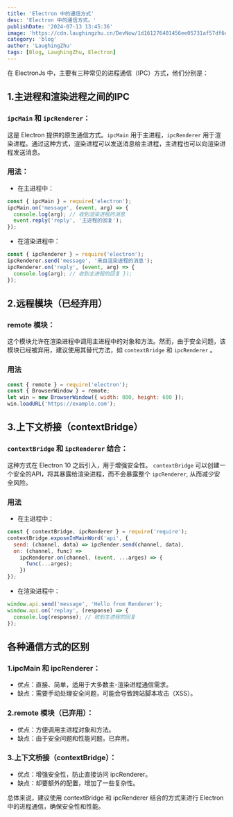 ```yaml
---
title: 'Electron 中的通信方式'
desc: 'Electron 中的通信方式。'
publishDate: '2024-07-13 13:45:36'
image: 'https://cdn.laughingzhu.cn/DevNow/1d161276401456ee05731af57df6dd2a-b90eca.png'
category: 'blog'
author: 'LaughingZhu'
tags: [Blog, LaughingZhu, Electron]
---
```


在 ElectronJs 中，主要有三种常见的进程通信（IPC）方式，他们分别是：

## 1.主进程和渲染进程之间的IPC

### `ipcMain` 和 `ipcRenderer`：

这是 Electron 提供的原生通信方式。`ipcMain` 用于主进程，`ipcRenderer` 用于渲染进程。通过这种方式，渲染进程可以发送消息给主进程，主进程也可以向渲染进程发送消息。

### 用法：

- 在主进程中：

```javascript
const { ipcMain } = require('electron');
ipcMain.on('message', (event, arg) => {
  console.log(arg); // 收到渲染进程的消息
  event.reply('reply', '主进程的回复');
});
```

- 在渲染进程中：

```javascript
const { ipcRenderer } = require('electron');
ipcRenderer.send('message', '来自渲染进程的消息');
ipcRenderer.on('reply', (event, arg) => {
  console.log(arg); // 收到主进程的回复 });
});
```

## 2.远程模块（已经弃用）

### remote 模块：

这个模块允许在渲染进程中调用主进程中的对象和方法。然而，由于安全问题，该模块已经被弃用，建议使用其替代方法，如 `contextBridge` 和 `ipcRenderer` 。

### 用法

```javascript
const { remote } = require('electron');
const { BrowserWindow } = remote;
let win = new BrowserWindow({ width: 800, height: 600 });
win.loadURL('https://example.com');
```

## 3.上下文桥接（contextBridge）

### `contextBridge` 和 `ipcRenderer` 结合：

这种方式在 Electron 10 之后引入，用于增强安全性。 `contextBridge` 可以创建一个安全的API，将其暴露给渲染进程，而不会暴露整个 `ipcRenderer`, 从而减少安全风险。

### 用法

- 在主进程中：

```javascript
const { contextBridge, ipcRenderer } = require('require');
contextBridge.exposeInMainWord('api', {
  send: (channel, data) => ipcRender.send(channel, data),
  on: (channel, func) =>
    ipcRenderer.on(channel, (event, ...arges) => {
      func(...arges);
    })
});
```

- 在渲染进程中：

```javascript
window.api.send('message', 'Hello from Renderer');
window.api.on('replay', (response) => {
  console.log(response); // 收到主进程的回复
});
```

## 各种通信方式的区别

### 1.ipcMain 和 ipcRenderer：

- 优点：直接、简单，适用于大多数主-渲染进程通信需求。
- 缺点：需要手动处理安全问题，可能会导致跨站脚本攻击（XSS）。

### 2.remote 模块（已弃用）：

- 优点：方便调用主进程对象和方法。
- 缺点：由于安全问题和性能问题，已弃用。

### 3.上下文桥接（contextBridge）：

- 优点：增强安全性，防止直接访问 ipcRenderer。
- 缺点：却要额外的配置，增加了一些复杂性。

总体来说，建议使用 contextBridge 和 ipcRenderer 结合的方式来进行 Electron 中的进程通信，确保安全性和性能。
